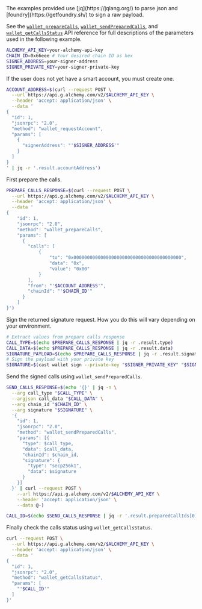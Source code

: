 <Info>
  The examples provided use [jq](https://jqlang.org/) to parse json and
  [foundry](https://getfoundry.sh/) to sign a raw payload.
</Info>

See the [`wallet_prepareCalls`](/docs/wallets/api-reference/smart-wallets/wallet-api-endpoints/wallet-api-endpoints/wallet-prepare-calls),
[`wallet_sendPreparedCalls`](/docs/wallets/api-reference/smart-wallets/wallet-api-endpoints/wallet-api-endpoints/wallet-send-prepared-calls),
and [`wallet_getCallsStatus`](/docs/wallets/api-reference/smart-wallets/wallet-api-endpoints/wallet-api-endpoints/wallet-get-calls-status)
API reference for full descriptions of the parameters used in the following example.

<Steps>

<Step title="Declare your secrets">

```bash twoslash
ALCHEMY_API_KEY=your-alchemy-api-key
CHAIN_ID=0x66eee # Your desired chain ID as hex
SIGNER_ADDRESS=your-signer-address
SIGNER_PRIVATE_KEY=your-signer-private-key
```

</Step>

<Step title="(If Needed) Request Account">

If the user does not yet have a smart account, you must create one.

```bash twoslash
ACCOUNT_ADDRESS=$(curl --request POST \
  --url https://api.g.alchemy.com/v2/$ALCHEMY_API_KEY \
  --header 'accept: application/json' \
  --data '
{
  "id": 1,
  "jsonrpc": "2.0",
  "method": "wallet_requestAccount",
  "params": [
    {
      "signerAddress": "'$SIGNER_ADDRESS'"
    }
  ]
}
' | jq -r '.result.accountAddress')
```

</Step>

<Step title="Prepare Calls">

First prepare the calls.

```bash twoslash
PREPARE_CALLS_RESPONSE=$(curl --request POST \
  --url https://api.g.alchemy.com/v2/$ALCHEMY_API_KEY \
  --header 'accept: application/json' \
  --data '
{
    "id": 1,
    "jsonrpc": "2.0",
    "method": "wallet_prepareCalls",
    "params": [
      {
        "calls": [
            {
                "to": "0x0000000000000000000000000000000000000000",
                "data": "0x",
                "value": "0x00"
            }
        ],
        "from": "'$ACCOUNT_ADDRESS'",
        "chainId": "'$CHAIN_ID'"
      }
    ]
}')
```

</Step>

<Step title="Sign the Prepared Calls">

Sign the returned signature request. How you do this will vary depending on your environment.

```bash twoslash
# Extract values from prepare calls response
CALL_TYPE=$(echo $PREPARE_CALLS_RESPONSE | jq -r .result.type)
CALL_DATA=$(echo $PREPARE_CALLS_RESPONSE | jq -r .result.data)
SIGNATURE_PAYLOAD=$(echo $PREPARE_CALLS_RESPONSE | jq -r .result.signatureRequest.data.raw)
# Sign the payload with your private key
SIGNATURE=$(cast wallet sign --private-key "$SIGNER_PRIVATE_KEY" "$SIGNATURE_PAYLOAD")
```

</Step>

<Step title="Send the Prepared Calls">

Send the signed calls using `wallet_sendPreparedCalls`.

```bash twoslash
SEND_CALLS_RESPONSE=$(echo '{}' | jq -n \
  --arg call_type "$CALL_TYPE" \
  --argjson call_data "$CALL_DATA" \
  --arg chain_id "$CHAIN_ID" \
  --arg signature "$SIGNATURE" \
  '{
    "id": 1,
    "jsonrpc": "2.0",
    "method": "wallet_sendPreparedCalls",
    "params": [{
      "type": $call_type,
      "data": $call_data,
      "chainId": $chain_id,
      "signature": {
        "type": "secp256k1",
        "data": $signature
      }
    }]
  }' | curl --request POST \
    --url https://api.g.alchemy.com/v2/$ALCHEMY_API_KEY \
    --header 'accept: application/json' \
    --data @-)

CALL_ID=$(echo $SEND_CALLS_RESPONSE | jq -r '.result.preparedCallIds[0]')
```

</Step>

<Step title="Check the Calls Status">

Finally check the calls status using `wallet_getCallsStatus`.

```bash twoslash
curl --request POST \
  --url https://api.g.alchemy.com/v2/$ALCHEMY_API_KEY \
  --header 'accept: application/json' \
  --data '
{
  "id": 1,
  "jsonrpc": "2.0",
  "method": "wallet_getCallsStatus",
  "params": [
    "'$CALL_ID'"
  ]
}'
```

</Step>

</Steps>
